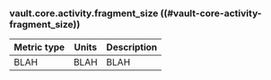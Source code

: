 ### vault.core.activity.fragment_size ((#vault-core-activity-fragment_size))

Metric type | Units | Description
----------- | ----- | -----------
BLAH     | BLAH    | BLAH